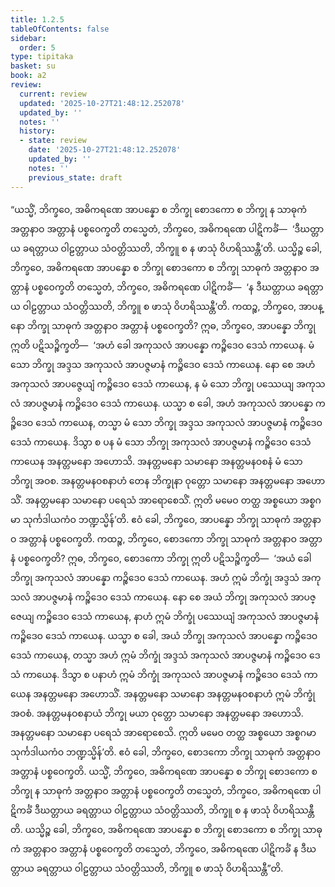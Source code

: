 ```yaml
---
title: 1.2.5
tableOfContents: false
sidebar:
  order: 5
type: tipitaka
basket: su
book: a2
review:
  current: review
  updated: '2025-10-27T21:48:12.252078'
  updated_by: ''
  notes: ''
  history:
  - state: review
    date: '2025-10-27T21:48:12.252078'
    updated_by: ''
    notes: ''
    previous_state: draft
---
```



<ReviewStatus review={frontmatter.review} showDetails={true} />

<HypothesisAnnotation frontmatter={frontmatter} />

<DynamicBreadcrumb />

<Division number="15" book="a2" e="ch" v="15" p="55">

<Paragraph number="37" book="a2">
“ယသ္မိံ, ဘိက္ခဝေ, အဓိကရဏေ အာပန္နော စ ဘိက္ခု စောဒကော စ ဘိက္ခု န သာဓုကံ အတ္တနာဝ အတ္တာနံ ပစ္စဝေက္ခတိ တသ္မေတံ, ဘိက္ခဝေ, အဓိကရဏေ ပါဋိကင်္ခံ—  ‘ဒီဃတ္တာယ ခရတ္တာယ ဝါဠတ္တာယ သံဝတ္တိဿတိ, ဘိက္ခူ စ န ဖာသုံ ဝိဟရိဿန္တီ’တိ. ယသ္မိဉ္စ ခေါ, ဘိက္ခဝေ, အဓိကရဏေ အာပန္နော စ ဘိက္ခု စောဒကော စ ဘိက္ခု သာဓုကံ အတ္တနာဝ အတ္တာနံ ပစ္စဝေက္ခတိ တသ္မေတံ, ဘိက္ခဝေ, အဓိကရဏေ ပါဋိကင်္ခံ—  ‘န ဒီဃတ္တာယ ခရတ္တာယ ဝါဠတ္တာယ သံဝတ္တိဿတိ, ဘိက္ခူ စ ဖာသုံ ဝိဟရိဿန္တီ’တိ.
</Paragraph>

<Paragraph number="38" book="a2">
ကထဉ္စ, ဘိက္ခဝေ, အာပန္နော ဘိက္ခု သာဓုကံ အတ္တနာဝ အတ္တာနံ ပစ္စဝေက္ခတိ? ဣဓ, ဘိက္ခဝေ, အာပန္နော ဘိက္ခု ဣတိ ပဋိသဉ္စိက္ခတိ—  ‘အဟံ ခေါ အကုသလံ အာပန္နော ကဉ္စိဒေဝ ဒေသံ ကာယေန. မံ သော ဘိက္ခု အဒ္ဒသ အကုသလံ အာပဇ္ဇမာနံ ကဉ္စိဒေဝ ဒေသံ ကာယေန. နော စေ အဟံ အကုသလံ အာပဇ္ဇေယျံ ကဉ္စိဒေဝ ဒေသံ ကာယေန, န မံ သော ဘိက္ခု ပဿေယျ အကုသလံ အာပဇ္ဇမာနံ ကဉ္စိဒေဝ ဒေသံ ကာယေန. ယသ္မာ စ ခေါ, အဟံ အကုသလံ အာပန္နော ကဉ္စိဒေဝ ဒေသံ ကာယေန, တသ္မာ မံ သော ဘိက္ခု အဒ္ဒသ အကုသလံ အာပဇ္ဇမာနံ ကဉ္စိဒေဝ ဒေသံ ကာယေန. ဒိသွာ စ ပန မံ သော ဘိက္ခု အကုသလံ အာပဇ္ဇမာနံ ကဉ္စိဒေဝ ဒေသံ ကာယေန အနတ္တမနော အဟောသိ. အနတ္တမနော သမာနော အနတ္တမနဝစနံ မံ သော ဘိက္ခု အဝစ. အနတ္တမနဝစနာဟံ တေန ဘိက္ခုနာ ဝုတ္တော သမာနော အနတ္တမနော အဟောသိံ. အနတ္တမနော သမာနော ပရေသံ အာရောစေသိံ. ဣတိ မမေဝ တတ္ထ အစ္စယော အစ္စဂမာ သုင်္ကဒါယကံဝ ဘဏ္ဍသ္မိန်’တိ. ဧဝံ ခေါ, ဘိက္ခဝေ, အာပန္နော ဘိက္ခု သာဓုကံ အတ္တနာဝ အတ္တာနံ ပစ္စဝေက္ခတိ.
</Paragraph>

<Paragraph number="39" book="a2">
ကထဉ္စ, ဘိက္ခဝေ, စောဒကော ဘိက္ခု သာဓုကံ အတ္တနာဝ အတ္တာနံ ပစ္စဝေက္ခတိ? ဣဓ, ဘိက္ခဝေ, စောဒကော ဘိက္ခု ဣတိ ပဋိသဉ္စိက္ခတိ—  ‘အယံ ခေါ ဘိက္ခု အကုသလံ အာပန္နော ကဉ္စိဒေဝ ဒေသံ ကာယေန. အဟံ ဣမံ ဘိက္ခုံ အဒ္ဒသံ အကုသလံ အာပဇ္ဇမာနံ ကဉ္စိဒေဝ ဒေသံ ကာယေန. နော စေ အယံ ဘိက္ခု အကုသလံ အာပဇ္ဇေယျ ကဉ္စိဒေဝ ဒေသံ ကာယေန, နာဟံ ဣမံ ဘိက္ခုံ ပဿေယျံ အကုသလံ အာပဇ္ဇမာနံ ကဉ္စိဒေဝ ဒေသံ ကာယေန. ယသ္မာ စ ခေါ, အယံ ဘိက္ခု အကုသလံ အာပန္နော ကဉ္စိဒေဝ ဒေသံ ကာယေန, တသ္မာ အဟံ ဣမံ ဘိက္ခုံ အဒ္ဒသံ အကုသလံ အာပဇ္ဇမာနံ ကဉ္စိဒေဝ ဒေသံ ကာယေန. ဒိသွာ စ ပနာဟံ ဣမံ ဘိက္ခုံ အကုသလံ အာပဇ္ဇမာနံ ကဉ္စိဒေဝ ဒေသံ ကာယေန အနတ္တမနော အဟောသိံ. အနတ္တမနော သမာနော အနတ္တမနဝစနာဟံ ဣမံ ဘိက္ခုံ အဝစံ. အနတ္တမနဝစနာယံ ဘိက္ခု မယာ ဝုတ္တော သမာနော အနတ္တမနော အဟောသိ. အနတ္တမနော သမာနော ပရေသံ အာရောစေသိ. ဣတိ မမေဝ တတ္ထ အစ္စယော အစ္စဂမာ သုင်္ကဒါယကံဝ ဘဏ္ဍသ္မိန်’တိ. ဧဝံ ခေါ, ဘိက္ခဝေ, စောဒကော ဘိက္ခု သာဓုကံ အတ္တနာဝ အတ္တာနံ ပစ္စဝေက္ခတိ.
</Paragraph>

<Paragraph number="40" book="a2">
ယသ္မိံ, ဘိက္ခဝေ, အဓိကရဏေ အာပန္နော စ ဘိက္ခု စောဒကော စ ဘိက္ခု န သာဓုကံ အတ္တနာဝ အတ္တာနံ ပစ္စဝေက္ခတိ တသ္မေတံ, ဘိက္ခဝေ, အဓိကရဏေ ပါဋိကင်္ခံ ဒီဃတ္တာယ ခရတ္တာယ ဝါဠတ္တာယ သံဝတ္တိဿတိ, ဘိက္ခူ စ န ဖာသုံ ဝိဟရိဿန္တီတိ. ယသ္မိဉ္စ ခေါ, ဘိက္ခဝေ, အဓိကရဏေ အာပန္နော စ ဘိက္ခု စောဒကော စ ဘိက္ခု သာဓုကံ အတ္တနာဝ အတ္တာနံ ပစ္စဝေက္ခတိ တသ္မေတံ, ဘိက္ခဝေ, အဓိကရဏေ ပါဋိကင်္ခံ န ဒီဃတ္တာယ ခရတ္တာယ ဝါဠတ္တာယ သံဝတ္တိဿတိ, ဘိက္ခူ စ ဖာသုံ ဝိဟရိဿန္တီ”တိ.
</Paragraph>
</Division>